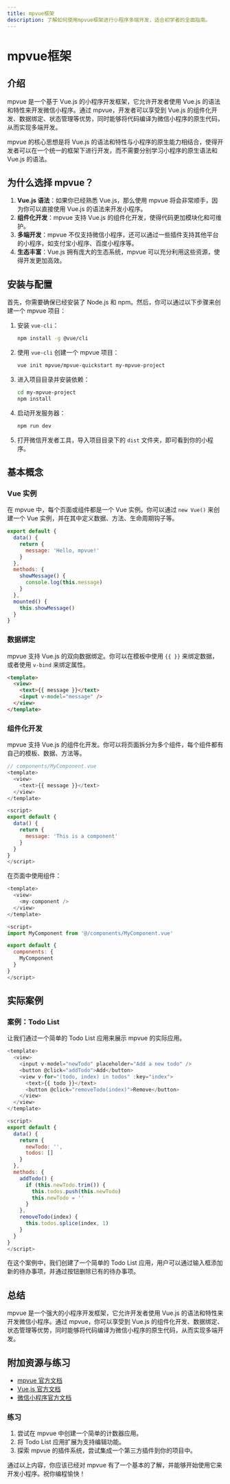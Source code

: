 ```yaml
---
title: mpvue框架
description: 了解如何使用mpvue框架进行小程序多端开发，适合初学者的全面指南。
---
```


# mpvue框架

## 介绍

mpvue 是一个基于 Vue.js 的小程序开发框架，它允许开发者使用 Vue.js 的语法和特性来开发微信小程序。通过 mpvue，开发者可以享受到 Vue.js 的组件化开发、数据绑定、状态管理等优势，同时能够将代码编译为微信小程序的原生代码，从而实现多端开发。

mpvue 的核心思想是将 Vue.js 的语法和特性与小程序的原生能力相结合，使得开发者可以在一个统一的框架下进行开发，而不需要分别学习小程序的原生语法和 Vue.js 的语法。

## 为什么选择 mpvue？

1. **Vue.js 语法**：如果你已经熟悉 Vue.js，那么使用 mpvue 将会非常顺手，因为你可以直接使用 Vue.js 的语法来开发小程序。
2. **组件化开发**：mpvue 支持 Vue.js 的组件化开发，使得代码更加模块化和可维护。
3. **多端开发**：mpvue 不仅支持微信小程序，还可以通过一些插件支持其他平台的小程序，如支付宝小程序、百度小程序等。
4. **生态丰富**：Vue.js 拥有庞大的生态系统，mpvue 可以充分利用这些资源，使得开发更加高效。

## 安装与配置

首先，你需要确保已经安装了 Node.js 和 npm。然后，你可以通过以下步骤来创建一个 mpvue 项目：

1. 安装 `vue-cli`：

   ```bash
   npm install -g @vue/cli
   ```

2. 使用 `vue-cli` 创建一个 mpvue 项目：

   ```bash
   vue init mpvue/mpvue-quickstart my-mpvue-project
   ```

3. 进入项目目录并安装依赖：

   ```bash
   cd my-mpvue-project
   npm install
   ```

4. 启动开发服务器：

   ```bash
   npm run dev
   ```

5. 打开微信开发者工具，导入项目目录下的 `dist` 文件夹，即可看到你的小程序。

## 基本概念

### Vue 实例

在 mpvue 中，每个页面或组件都是一个 Vue 实例。你可以通过 `new Vue()` 来创建一个 Vue 实例，并在其中定义数据、方法、生命周期钩子等。

```javascript
export default {
  data() {
    return {
      message: 'Hello, mpvue!'
    }
  },
  methods: {
    showMessage() {
      console.log(this.message)
    }
  },
  mounted() {
    this.showMessage()
  }
}
```

### 数据绑定

mpvue 支持 Vue.js 的双向数据绑定。你可以在模板中使用 `{{ }}` 来绑定数据，或者使用 `v-bind` 来绑定属性。

```html
<template>
  <view>
    <text>{{ message }}</text>
    <input v-model="message" />
  </view>
</template>
```

### 组件化开发

mpvue 支持 Vue.js 的组件化开发。你可以将页面拆分为多个组件，每个组件都有自己的模板、数据、方法等。

```javascript
// components/MyComponent.vue
<template>
  <view>
    <text>{{ message }}</text>
  </view>
</template>

<script>
export default {
  data() {
    return {
      message: 'This is a component'
    }
  }
}
</script>
```

在页面中使用组件：

```javascript
<template>
  <view>
    <my-component />
  </view>
</template>

<script>
import MyComponent from '@/components/MyComponent.vue'

export default {
  components: {
    MyComponent
  }
}
</script>
```

## 实际案例

### 案例：Todo List

让我们通过一个简单的 Todo List 应用来展示 mpvue 的实际应用。

```javascript
<template>
  <view>
    <input v-model="newTodo" placeholder="Add a new todo" />
    <button @click="addTodo">Add</button>
    <view v-for="(todo, index) in todos" :key="index">
      <text>{{ todo }}</text>
      <button @click="removeTodo(index)">Remove</button>
    </view>
  </view>
</template>

<script>
export default {
  data() {
    return {
      newTodo: '',
      todos: []
    }
  },
  methods: {
    addTodo() {
      if (this.newTodo.trim()) {
        this.todos.push(this.newTodo)
        this.newTodo = ''
      }
    },
    removeTodo(index) {
      this.todos.splice(index, 1)
    }
  }
}
</script>
```

在这个案例中，我们创建了一个简单的 Todo List 应用，用户可以通过输入框添加新的待办事项，并通过按钮删除已有的待办事项。

## 总结

mpvue 是一个强大的小程序开发框架，它允许开发者使用 Vue.js 的语法和特性来开发微信小程序。通过 mpvue，你可以享受到 Vue.js 的组件化开发、数据绑定、状态管理等优势，同时能够将代码编译为微信小程序的原生代码，从而实现多端开发。

## 附加资源与练习

- [mpvue 官方文档](https://mpvue.com/)
- [Vue.js 官方文档](https://vuejs.org/)
- [微信小程序官方文档](https://developers.weixin.qq.com/miniprogram/dev/framework/)

### 练习

1. 尝试在 mpvue 中创建一个简单的计数器应用。
2. 将 Todo List 应用扩展为支持编辑功能。
3. 探索 mpvue 的插件系统，尝试集成一个第三方插件到你的项目中。

通过以上内容，你应该已经对 mpvue 有了一个基本的了解，并能够开始使用它来开发小程序。祝你编程愉快！
